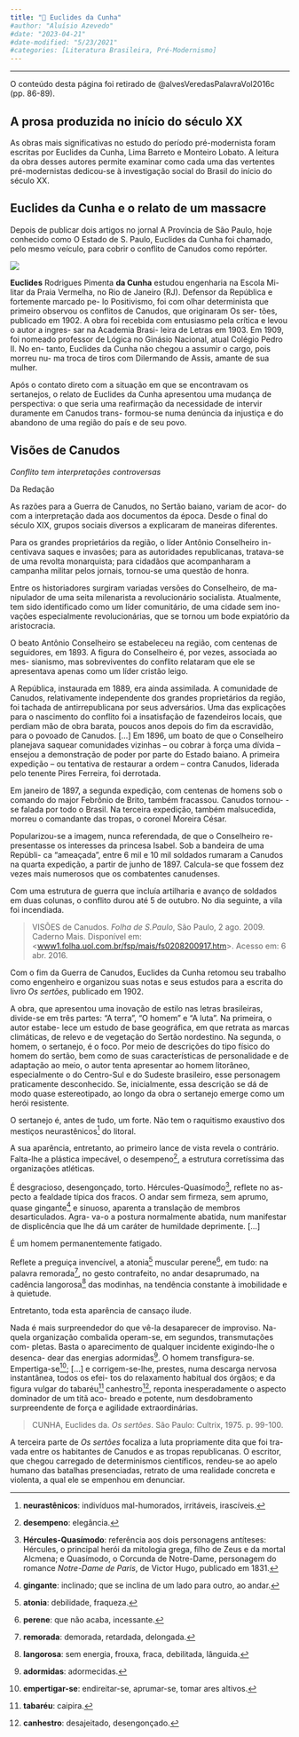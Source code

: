 ```yaml
---
title: "📘 Euclides da Cunha"
#author: "Aluísio Azevedo"
#date: "2023-04-21"
#date-modified: "5/23/2021"
#categories: [Literatura Brasileira, Pré-Modernismo]
---
```


<!-- ![](thumbnail.jpg) -->

- - -

:::{.callout-margin}
O conteúdo desta página foi retirado de @alvesVeredasPalavraVol2016c (pp. 86-89).
:::

## A prosa produzida no início do século XX

As obras mais significativas no estudo do período pré-modernista foram escritas por Euclides da Cunha, Lima Barreto e Monteiro Lobato. A leitura da obra desses autores permite examinar como cada uma das vertentes pré-modernistas dedicou-se à investigação social do Brasil do início do século XX.

## Euclides da Cunha e o relato de um massacre

Depois de publicar dois artigos no jornal A Província de São Paulo, hoje conhecido como O Estado de S. Paulo, Euclides da Cunha foi chamado, pelo mesmo veículo, para cobrir o conflito de Canudos como repórter.

::: {.column-margin}
![](img/euclides-da-cunha.jpg)

**Euclides** Rodrigues Pimenta **da Cunha** estudou engenharia na Escola Mi- litar da Praia Vermelha, no Rio de Janeiro (RJ). Defensor da República e fortemente marcado pe- lo Positivismo, foi com olhar determinista que primeiro observou os conflitos de Canudos, que originaram Os ser- tões, publicado em 1902. A obra foi recebida com entusiasmo pela crítica e levou o autor a ingres- sar na Academia Brasi- leira de Letras em 1903. Em 1909, foi nomeado professor de Lógica no Ginásio Nacional, atual Colégio Pedro II. No en- tanto, Euclides da Cunha não chegou a assumir o cargo, pois morreu nu- ma troca de tiros com Dilermando de Assis, amante de sua mulher.

:::

Após o contato direto com a situação em que se encontravam os sertanejos, o relato de Euclides da Cunha apresentou uma mudança de perspectiva: o que seria uma reafirmação da necessidade de intervir duramente em Canudos trans- formou-se numa denúncia da injustiça e do abandono de uma região do país e de seu povo.


:::{.callout-important}
## Visões de Canudos

*Conflito tem interpretações controversas*

Da Redação

As razões para a Guerra de Canudos, no Sertão baiano, variam de acor- do com a interpretação dada aos documentos da época. Desde o final do século XIX, grupos sociais diversos a explicaram de maneiras diferentes.

Para os grandes proprietários da região, o líder Antônio Conselheiro in- centivava saques e invasões; para as autoridades republicanas, tratava-se de uma revolta monarquista; para cidadãos que acompanharam a campanha militar pelos jornais, tornou-se uma questão de honra.

Entre os historiadores surgiram variadas versões do Conselheiro, de ma- nipulador de uma seita milenarista a revolucionário socialista. Atualmente, tem sido identificado como um líder comunitário, de uma cidade sem ino- vações especialmente revolucionárias, que se tornou um bode expiatório da aristocracia.

O beato Antônio Conselheiro se estabeleceu na região, com centenas de seguidores, em 1893. A figura do Conselheiro é, por vezes, associada ao mes- sianismo, mas sobreviventes do conflito relataram que ele se apresentava apenas como um líder cristão leigo.

A República, instaurada em 1889, era ainda assimilada. A comunidade de Canudos, relativamente independente dos grandes proprietários da região, foi tachada de antirrepublicana por seus adversários. Uma das explicações para o nascimento do conflito foi a insatisfação de fazendeiros locais, que perdiam mão de obra barata, poucos anos depois do fim da escravidão, para o povoado de Canudos.
[...]
Em 1896, um boato de que o Conselheiro planejava saquear comunidades vizinhas – ou cobrar à força uma dívida – ensejou a demonstração de poder por parte do Estado baiano. A primeira expedição – ou tentativa de restaurar a ordem – contra Canudos, liderada pelo tenente Pires Ferreira, foi derrotada.

Em janeiro de 1897, a segunda expedição, com centenas de homens sob o comando do major Febrônio de Brito, também fracassou. Canudos tornou- -se falada por todo o Brasil. Na terceira expedição, também malsucedida, morreu o comandante das tropas, o coronel Moreira César.

Popularizou-se a imagem, nunca referendada, de que o Conselheiro re- presentasse os interesses da princesa Isabel. Sob a bandeira de uma Repúbli- ca “ameaçada”, entre 6 mil e 10 mil soldados rumaram a Canudos na quarta expedição, a partir de junho de 1897. Calcula-se que fossem dez vezes mais numerosos que os combatentes canudenses.

Com uma estrutura de guerra que incluía artilharia e avanço de soldados em duas colunas, o conflito durou até 5 de outubro. No dia seguinte, a vila foi incendiada.

> VISÕES de Canudos. *Folha de S.Paulo*, São Paulo, 2 ago. 2009. Caderno Mais. Disponível em: <[www1.folha.uol.com.br/fsp/mais/fs0208200917.htm](www1.folha.uol.com.br/fsp/mais/fs0208200917.htm)>. Acesso em: 6 abr. 2016.
:::

Com o fim da Guerra de Canudos, Euclides da Cunha retomou seu trabalho como engenheiro e organizou suas notas e seus estudos para a escrita do livro *Os sertões*, publicado em 1902.

A obra, que apresentou uma inovação de estilo nas letras brasileiras, divide-se em três partes: “A terra”, “O homem” e “A luta”. Na primeira, o autor estabe- lece um estudo de base geográfica, em que retrata as marcas climáticas, de relevo e de vegetação do Sertão nordestino. Na segunda, o homem, o sertanejo, é o foco. Por meio de descrições do tipo físico do homem do sertão, bem como de suas características de personalidade e de adaptação ao meio, o autor tenta apresentar ao homem litorâneo, especialmente o do Centro-Sul e do Sudeste brasileiro, esse personagem praticamente desconhecido. Se, inicialmente, essa descrição se dá de modo quase estereotipado, ao longo da obra o sertanejo emerge como um herói resistente.


:::{.callout-note}
O sertanejo é, antes de tudo, um forte. Não tem o raquitismo exaustivo dos mestiços neurastênicos^[**neurastênicos**: indivíduos mal-humorados, irritáveis, irascíveis.] do litoral.

A sua aparência, entretanto, ao primeiro lance de vista revela o contrário. Falta-lhe a plástica impecável, o desempeno^[**desempeno**: elegância.], a estrutura corretíssima das organizações atléticas.

É desgracioso, desengonçado, torto. Hércules-Quasímodo^[**Hércules-Quasímodo**: referência aos dois personagens antíteses: Hércules, o principal herói da mitologia grega, filho de Zeus e da mortal Alcmena; e Quasímodo, o Corcunda de Notre-Dame, personagem do romance *Notre-Dame de Paris*, de Victor Hugo, publicado em 1831.], reflete no as- pecto a fealdade típica dos fracos. O andar sem firmeza, sem aprumo, quase gingante^[**gingante**: inclinado; que se inclina de um lado para outro, ao andar.] e sinuoso, aparenta a translação de membros desarticulados. Agra- va-o a postura normalmente abatida, num manifestar de displicência que lhe dá um caráter de humildade deprimente. [...]

É um homem permanentemente fatigado.

Reflete a preguiça invencível, a atonia^[**atonia**: debilidade, fraqueza.] muscular perene^[**perene**: que não acaba, incessante.], em tudo: na palavra remorada^[**remorada**: demorada, retardada, delongada.], no gesto contrafeito, no andar desaprumado, na cadência langorosa^[**langorosa**: sem energia, frouxa, fraca, debilitada, lânguida.] das modinhas, na tendência constante à imobilidade e à quietude.

Entretanto, toda esta aparência de cansaço ilude.

Nada é mais surpreendedor do que vê-la desaparecer de improviso. Na- quela organização combalida operam-se, em segundos, transmutações com- pletas. Basta o aparecimento de qualquer incidente exigindo-lhe o desenca- dear das energias adormidas^[**adormidas**: adormecidas.]. O homem transfigura-se. Empertiga-se^[**empertigar-se**: endireitar-se, aprumar-se, tomar ares altivos.]; [...] e corrigem-se-lhe, prestes, numa descarga nervosa instantânea, todos os efei- tos do relaxamento habitual dos órgãos; e da figura vulgar do tabaréu^[**tabaréu**: caipira.] canhestro^[**canhestro**: desajeitado, desengonçado.], reponta inesperadamente o aspecto dominador de um titã aco- breado e potente, num desdobramento surpreendente de força e agilidade extraordinárias.

> CUNHA, Euclides da. *Os sertões*. São Paulo: Cultrix, 1975. p. 99-100.
:::



A terceira parte de *Os sertões* focaliza a luta propriamente dita que foi tra- vada entre os habitantes de Canudos e as tropas republicanas. O escritor, que chegou carregado de determinismos científicos, rendeu-se ao apelo humano das batalhas presenciadas, retrato de uma realidade concreta e violenta, a qual ele se empenhou em denunciar.
